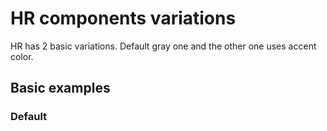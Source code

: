 
<Meta title="Components/Interface/HR/Variations" />

<style>{`

`}</style>

# HR components variations

HR has 2 basic variations. Default gray one and the other one uses accent color.

## Basic examples

### Default

<Canvas>
    <Story id="components-interface-hr-all-stories--default" />
</Canvas>
